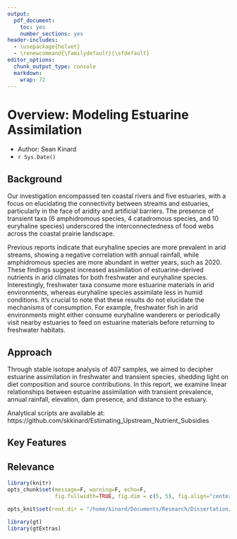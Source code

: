```yaml
---
output:
  pdf_document: 
    toc: yes
    number_sections: yes
header-includes:
  - \usepackage{helvet}
  - \renewcommand{\familydefault}{\sfdefault}
editor_options: 
  chunk_output_type: console
  markdown: 
    wrap: 72
---
```


# Overview: Modeling Estuarine Assimilation
- Author: Sean Kinard
- `r Sys.Date()`

## Background
Our investigation encompassed ten coastal rivers and five estuaries, with a focus on elucidating the connectivity between streams and estuaries, particularly in the face of aridity and artificial barriers. The presence of transient taxa (6 amphidromous species, 4 catadromous species, and 10 euryhaline species) underscored the interconnectedness of food webs across the coastal prairie landscape.

Previous reports indicate that euryhaline species are more prevalent in arid streams, showing a negative correlation with annual rainfall, while amphidromous species are more abundant in wetter years, such as 2020. These findings suggest increased assimilation of estuarine-derived nutrients in arid climates for both freshwater and euryhaline species. Interestingly, freshwater taxa consume more estuarine materials in arid environments, whereas euryhaline species assimilate less in humid conditions. It's crucial to note that these results do not elucidate the mechanisms of consumption. For example, freshwater fish in arid environments might either consume euryhaline wanderers or periodically visit nearby estuaries to feed on estuarine materials before returning to freshwater habitats.

## Approach
Through stable isotope analysis of 407 samples, we aimed to decipher estuarine assimilation in freshwater and transient species, shedding light on diet composition and source contributions. In this report, we examine linear relationships between estuarine assimilation with transient prevalence, annual rainfall, elevation, dam presence, and distance to the estuary.

Analytical scripts are available at: https://github.com/skkinard/Estimating_Upstream_Nutrient_Subsidies

## Key Features


## Relevance


\newpage

```r
library(knitr)
opts_chunk$set(message=F, warning=F, echo=F,  
               fig.fullwidth=TRUE, fig.dim = c(5, 5), fig.align="center")

opts_knit$set(root.dir = "/home/kinard/Documents/Research/Dissertation/03_Diadromy")

library(gt)
library(gtExtras)
```

```r

```

\newpage